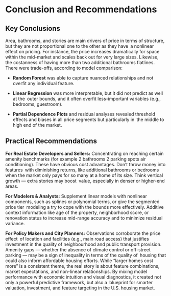 # Conclusion and Recommendations
## Key Conclusions ##
Area, bathrooms, and stories are main drivers of price in terms of structure, but they are not proportional one to the other as they have a nonlinear effect on pricing. For instance, the price increases dramatically for space within the mid-market and scales back out for very large sizes. Likewise, the costanness of having more than two additional bathrooms flatlines.
There were trade-offs, according to model comparison:

- **Random Forest** was able to capture nuanced relationships and not overfit any individual feature.

- **Linear Regression** was more interpretable, but it did not predict as well at the outer bounds, and it often overfit less-important variables (e.g., bedrooms, guestroom).

- **Partial Dependence Plots** and residual analyses revealed threshold effects and biases in all price segments but particularly in the middle to high end of the market.

## Practical Recommendations ##

**For Real Estate Developers and Sellers:**
Concentrating on reaching certain amenity benchmarks (for example 2 bathrooms 2 parking spots air conditioning). These have obvious cost advantages. Don’t throw money into features with diminishing returns, like additional bathrooms or bedrooms when the market only pays for so many at a home of its size.
Think vertical growth — extra stories may boost value, especially in denser or higher-end areas.

**For Modelers & Analysts:**
Supplement linear models with nonlinear components, such as splines or polynomial terms, or give the segmented price tier modeling a try to cope with the bounds more effectively.
Additive context information like age of the property, neighborhood score, or renovation status to increase mid-range accuracy and to minimize residual variance.

**For Policy Makers and City Planners:**
Observations corroborate the price effect of location and facilities (e.g., main road access) that justifies investment in the quality of neighbourhood and public transport provision.
Amenity gaps — whether the absence of climate control or off-street parking — may be a sign of inequality in terms of the quality of housing that could also inform affordable housing efforts.
While “larger homes cost more” is a consistent theme, the real story is about feature combinations, market expectations, and non-linear relationships. By mixing model performance with economic intuition and visual diagnostics, it created not only a powerful predictive framework, but also a blueprint for smarter valuation, investment, and feature targeting in the U.S. housing market.